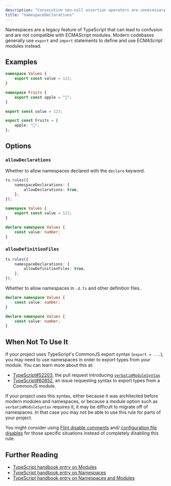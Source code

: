 ```yaml
---
description: "Consecutive non-null assertion operators are unnecessary."
title: "namespaceDeclarations"
---
```



<RuleSummary plugin="ts" rule="namespaceDeclarations" />

Namespaces are a legacy feature of TypeScript that can lead to confusion and are not compatible with ECMAScript modules.
Modern codebases generally use `export` and `import` statements to define and use ECMAScript modules instead.

## Examples

<Tabs>
<TabItem label="❌ Incorrect">

```ts
namespace Values {
	export const value = 123;
}
```

```ts
namespace Fruits {
	export const apple = "🍎";
}
```

</TabItem>
<TabItem label="✅ Correct">

```ts
export const value = 123;
```

```ts
export const Fruits = {
	apple: "🍎",
};
```

</TabItem>
</Tabs>

## Options

### `allowDeclarations`

Whether to allow namespaces declared with the `declare` keyword.

```ts
ts.rules({
	namespaceDeclarations: {
		allowDeclarations: true,
	},
});
```

<Tabs>
<TabItem label="❌ Incorrect">

```ts
namespace Values {
	export const value = 123;
}
```

</TabItem>
<TabItem label="✅ Correct">

```ts
declare namespace Values {
	const value: number;
}
```

</TabItem>
</Tabs>

### `allowDefinitionFiles`

```ts
ts.rules({
	namespaceDeclarations: {
		allowDefinitionFiles: true,
	},
});
```

Whether to allow namespaces in `.d.ts` and other definition files.

<Tabs>
<TabItem label="❌ Incorrect">

```ts title="index.ts"
declare namespace Values {
	const value: number;
}
```

</TabItem>
<TabItem label="✅ Correct">

```ts title="index.d.ts"
declare namespace Values {
	const value: number;
}
```

</TabItem>
</Tabs>

## When Not To Use It

If your project uses TypeScript's CommonJS export syntax (`export = ...`), you may need to use namespaces in order to export types from your module.
You can learn more about this at:

- [TypeScript#52203](https://github.com/microsoft/TypeScript/pull/52203), the pull request introducing [`verbatimModuleSyntax`](https://www.typescriptlang.org/tsconfig/#verbatimModuleSyntax)
- [TypeScript#60852](https://github.com/microsoft/TypeScript/issues/60852), an issue requesting syntax to export types from a CommonJS module.

If your project uses this syntax, either because it was architected before modern modules and namespaces, or because a module option such as `verbatimModuleSyntax` requires it, it may be difficult to migrate off of namespaces.
In that case you may not be able to use this rule for parts of your project.

You might consider using [Flint disable comments](/) and/ [configuration file disables](/) for those specific situations instead of completely disabling this rule.

## Further Reading

- [TypeScript handbook entry on Modules](https://www.typescriptlang.org/docs/handbook/modules.html)
- [TypeScript handbook entry on Namespaces](https://www.typescriptlang.org/docs/handbook/namespaces.html)
- [TypeScript handbook entry on Namespaces and Modules](https://www.typescriptlang.org/docs/handbook/namespaces-and-modules.html)
